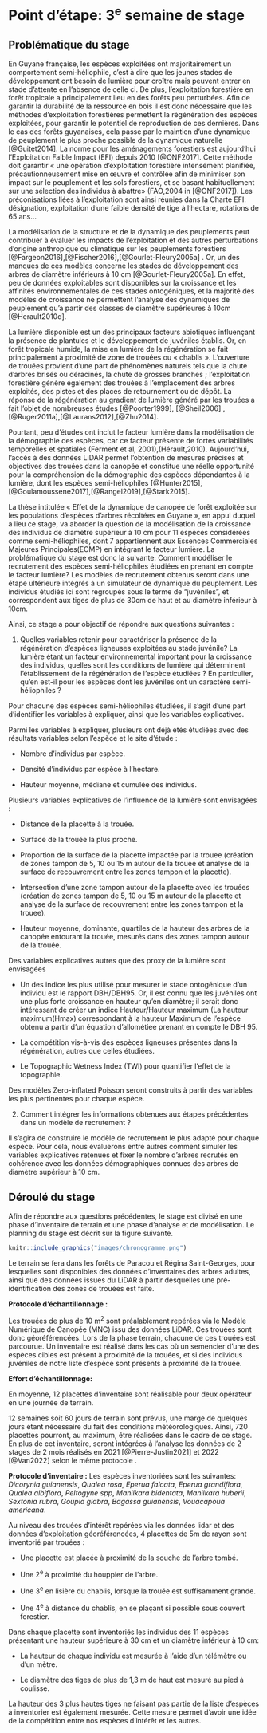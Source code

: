 
# Point d'étape: 3^e^ semaine de stage

## Problématique du stage

En Guyane française, les espèces exploitées ont majoritairement un comportement semi-héliophile, c'est à dire que les jeunes stades de développement ont besoin de lumière pour croître mais peuvent entrer en stade d'attente en l'absence de celle ci. De plus, l'exploitation forestière en forêt tropicale a principalement lieu en des forêts peu perturbées. Afin de garantir la durabilité de la ressource en bois il est donc nécessaire que les méthodes d'exploitation forestières permettent la régénération des espèces exploitées, pour garantir le potentiel de reproduction de ces dernières. Dans le cas des forêts guyanaises, cela passe par le maintien d'une dynamique de peuplement le plus proche possible de la dynamique naturelle [@Guitet2014]. La norme pour les aménagements forestiers est aujourd'hui l'Exploitation Faible Impact (EFI) depuis 2010 [@ONF2017]. Cette méthode doit garantir « une opération d'exploitation forestière intensément planifiée, précautionneusement mise en œuvre et contrôlée afin de minimiser son impact sur le peuplement et les sols forestiers, et se basant habituellement sur une sélection des individus à abattre» (FAO,2004 in [@ONF2017]). Les préconisations liées à l'exploitation sont ainsi réunies dans la Charte EFI: désignation, exploitation d'une faible densité de tige à l'hectare, rotations de 65 ans...

La modélisation de la structure et de la dynamique des peuplements peut contribuer à évaluer les impacts de l'exploitation et des autres perturbations d'origine anthropique ou climatique sur les peuplements forestiers [@Fargeon2016],[@Fischer2016],[@Gourlet-Fleury2005a] . Or, un des manques de ces modèles concerne les stades de développement des arbres de diamètre inférieurs à 10 cm [@Gourlet-Fleury2005a]. En effet, peu de données exploitables sont disponibles sur la croissance et les affinités environnementales de ces stades ontogéniques, et la majorité des modèles de croissance ne permettent l'analyse des dynamiques de peuplement qu'à partir des classes de diamètre supérieures à 10cm [@Herault2010d].

La lumière disponible est un des principaux facteurs abiotiques influençant la présence de plantules et le développement de juvéniles établis. Or, en forêt tropicale humide, la mise en lumière de la régénération se fait principalement à proximité de zone de trouées ou « chablis ». L'ouverture de trouées provient d'une part de phénomènes naturels tels que la chute d'arbres brisés ou déracinés, la chute de grosses branches ; l'exploitation forestière génère également des trouées à l'emplacement des arbres exploités, des pistes et des places de retournement ou de dépôt. La réponse de la régénération au gradient de lumière généré par les trouées a fait l'objet de nombreuses études [@Poorter1999], [@Sheil2006] ,[@Ruger2011a],[@Laurans2012],[@Zhu2014].

Pourtant, peu d'études ont inclut le facteur lumière dans la modélisation de la démographie des espèces, car ce facteur présente de fortes variabilités temporelles et spatiales (Ferment et al, 2001),(Hérault,2010). Aujourd'hui, l'accès à des données LiDAR permet l'obtention de mesures précises et objectives des trouées dans la canopée et constitue une réelle opportunité pour la compréhension de la démographie des espèces dépendantes à la lumière, dont les espèces semi-héliophiles [@Hunter2015],[@Goulamoussene2017],[@Rangel2019],[@Stark2015].

La thèse intitulée « Effet de la dynamique de canopée de forêt exploitée sur les populations d'espèces d'arbres récoltées en Guyane », en appui duquel a lieu ce stage, va aborder la question de la modélisation de la croissance des individus de diamètre supérieur à 10 cm pour 11 espèces considérées comme semi-héliophiles, dont 7 appartiennent aux Essences Commerciales Majeures Principales(ECMP) en intégrant le facteur lumière. 
La problématique du stage est donc la suivante: Comment modéliser le recrutement des espèces semi-héliophiles étudiées en prenant en compte le facteur lumière? 
Les modèles de recrutement obtenus seront dans une étape ultérieure intégrés à un simulateur de dynamique du peuplement. Les individus étudiés ici sont regroupés sous le terme de "juvéniles", et correspondent aux tiges de plus de 30cm de haut et au diamètre inférieur à 10cm.

Ainsi, ce stage a pour objectif de répondre aux questions suivantes :

1) Quelles variables retenir pour caractériser la présence de la régénération d'espèces ligneuses exploitées au stade juvénile?
La lumière étant un facteur environnemental important pour la croissance des individus, quelles sont les conditions de lumière qui déterminent l'établissement de la régénération de l'espèce étudiées ?
En particulier, qu'en est-il pour les espèces dont les juvéniles ont un caractère semi-héliophiles ?

Pour chacune des espèces semi-héliophiles étudiées, il s'agit d'une part d'identifier les variables à expliquer, ainsi que les variables explicatives.

Parmi les variables à expliquer, plusieurs ont déjà étés étudiées avec des résultats variables selon l'espèce et le site d'étude :

- Nombre d'individus par espèce.

- Densité d'individus par espèce à l'hectare.

- Hauteur moyenne, médiane et cumulée des individus.

Plusieurs variables explicatives de l'influence de la lumière sont envisagées :

- Distance de la placette à la trouée.

- Surface de la trouée la plus proche.

- Proportion de la surface de la placette impactée par la trouee (création de zones tampon de 5, 10 ou 15 m autour de la trouee et analyse de la surface de recouvrement entre les zones tampon et la placette).

- Intersection d'une zone tampon autour de la placette avec les trouées (création de zones tampon de 5, 10 ou 15 m autour de la placette et analyse de la surface de recouvrement entre les zones tampon et la trouee).

- Hauteur moyenne, dominante, quartiles de la hauteur des arbres de la canopée entourant la trouée, mesurés dans des zones tampon autour de la trouée.

Des variables explicatives autres que des proxy de la lumière sont envisagées 

- Un des indice les plus utilisé pour mesurer le stade ontogénique d'un individu est le rapport DBH/DBH95. Or, il est connu que les juvéniles ont une plus forte croissance en hauteur qu'en diamètre; il serait donc intéressant de créer un indice Hauteur/Hauteur maximum (La hauteur maximum(Hmax) correspondant à la hauteur Maximum de l'espèce obtenu a partir d'un équation d'allométiee prenant en compte le DBH 95.

- La compétition vis-à-vis des espèces ligneuses présentes dans la régénération, autres que celles étudiées. 

- Le Topographic Wetness Index (TWI) pour quantifier l'effet de la topographie.

Des modèles Zero-inflated Poisson seront construits à partir des variables les plus pertinentes pour chaque espèce.

2) Comment intégrer les informations obtenues aux étapes précédentes dans un modèle de recrutement ?

Il s'agira de construire le modèle de recrutement le plus adapté pour chaque espèce. Pour cela, nous évaluerons entre autres comment simuler les variables explicatives retenues et fixer le nombre d'arbres recrutés en cohérence avec les données démographiques connues des arbres de diamètre supérieur à 10 cm.

## Déroulé du stage

Afin de répondre aux questions précédentes, le stage est divisé en une phase d'inventaire de terrain et une phase d'analyse et de modélisation. Le planning du stage est décrit sur la figure suivante.

```r
knitr::include_graphics("images/chronogramme.png")
```

Le terrain se fera dans les forêts de Paracou et Régina Saint-Georges, pour lesquelles sont disponibles des données d'inventaires des arbres adultes, ainsi que des données issues du LiDAR à partir desquelles une pré-identification des zones de trouées est faite.

**Protocole d'échantillonnage :**

Les trouées de plus de 10 m^2^ sont préalablement repérées via le Modèle Numérique de Canopée (MNC) issu des données LiDAR. Ces trouées sont donc géoréférencées. Lors de la phase terrain, chacune de ces trouées est parcourue. Un inventaire est réalisé dans les cas où un semencier d'une des espèces cibles est présent à proximité de la trouées, et si des individus juvéniles de notre liste d'espèce sont présents à proximité de la trouée.

**Effort d'échantillonnage:**

En moyenne, 12 placettes d'inventaire sont réalisable pour deux opérateur en une journée de terrain.

12 semaines soit 60 jours de terrain sont prévus, une marge de quelques jours étant nécessaire du fait des conditions météorologiques. Ainsi, 720 placettes pourront, au maximum, être réalisées dans le cadre de ce stage. En plus de cet inventaire, seront intégrées à l'analyse les données de 2 stages de 2 mois réalisés en 2021 [@Pierre-Justin2021] et 2022 [@Van2022] selon le même protocole .

**Protocole d'inventaire :**
Les espèces inventoriées sont les suivantes: _Dicorynia guianensis_, _Qualea rosa_, _Eperua falcata_, _Eperua grandiflora_, _Qualea albiflora_, _Peltogyne spp_, _Manilkara bidentata_, _Manilkara huberii_, _Sextonia rubra_, _Goupia glabra_, _Bagassa guianensis_, _Vouacapoua americana_.

Au niveau des trouées d'intérêt repérées via les données lidar et des données d'exploitation géoréférencées, 4 placettes de 5m de rayon sont inventorié par trouées :

- Une placette est placée à proximité de la souche de l'arbre tombé.

- Une 2^e^ à proximité du houppier de l'arbre.

- Une 3^e^ en lisière du chablis, lorsque la trouée est suffisamment grande.

- Une 4^e^ à distance du chablis, en se plaçant si possible sous couvert forestier.

Dans chaque placette sont inventoriés les individus des 11 espèces présentant une hauteur supérieure à 30 cm et un diamètre inférieur à 10 cm:

- La hauteur de chaque individu est mesurée à l'aide d'un télémètre ou d'un mètre.

- Le diamètre des tiges de plus de 1,3 m de haut est mesuré au pied à coulisse.

La hauteur des 3 plus hautes tiges ne faisant pas partie de la liste d'espèces à inventorier est également mesurée. Cette mesure permet d'avoir une idée de la compétition entre nos espèces d'intérêt et les autres.







